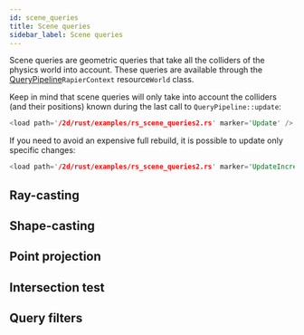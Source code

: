 ```yaml
---
id: scene_queries
title: Scene queries
sidebar_label: Scene queries
---
```



Scene queries are geometric queries that take all the colliders of the physics world into account. These queries are
available through the <rapier>[QueryPipeline](simulation_structures#query-pipeline)</rapier><bevy>`RapierContext` resource</bevy><js>`World` class</js>.

<rapier>

Keep in mind that scene queries will only take into account the colliders (and their positions) known during the
last call to `QueryPipeline::update`:

```rust
<load path='/2d/rust/examples/rs_scene_queries2.rs' marker='Update' />
```

If you need to avoid an expensive full rebuild, it is possible to update only specific changes:

```rust
<load path='/2d/rust/examples/rs_scene_queries2.rs' marker='UpdateIncremental' />
```

</rapier>

## Ray-casting

<RayCasting />

## Shape-casting

<ShapeCasting />

## Point projection

<PointProjection />

## Intersection test

<IntersectionTest />

## Query filters

<QueryFilters />